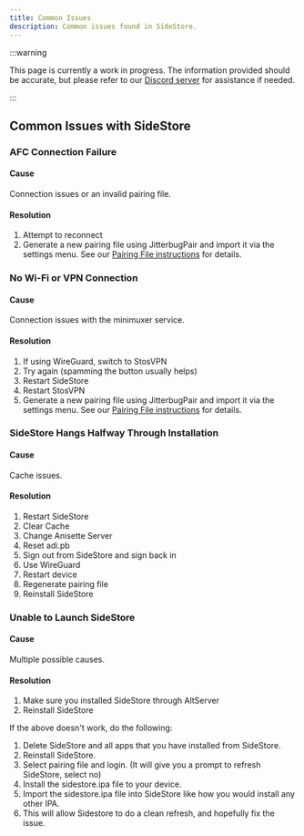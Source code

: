 ```yaml
---
title: Common Issues
description: Common issues found in SideStore.
---
```


:::warning

This page is currently a work in progress. The information provided should be accurate, but please refer to our [Discord server](https://discord.com/invite/sidestore) for assistance if needed.

:::

## Common Issues with SideStore

### AFC Connection Failure
#### Cause
Connection issues or an invalid pairing file.
#### Resolution
1. Attempt to reconnect
2. Generate a new pairing file using JitterbugPair and import it via the settings menu. See our [Pairing File instructions](/docs/installation/pairing-file) for details.

### No Wi-Fi or VPN Connection
#### Cause
Connection issues with the minimuxer service.
#### Resolution
1. If using WireGuard, switch to StosVPN
2. Try again (spamming the button usually helps)
3. Restart SideStore
4. Restart StosVPN
5. Generate a new pairing file using JitterbugPair and import it via the settings menu. See our [Pairing File instructions](/docs/installation/pairing-file) for details.

### SideStore Hangs Halfway Through Installation
#### Cause
Cache issues.
#### Resolution
1. Restart SideStore
2. Clear Cache
3. Change Anisette Server
4. Reset adi.pb
5. Sign out from SideStore and sign back in
6. Use WireGuard
7. Restart device
8. Regenerate pairing file
9. Reinstall SideStore

### Unable to Launch SideStore
#### Cause
Multiple possible causes.
#### Resolution
1. Make sure you installed SideStore through AltServer
2. Reinstall SideStore

If the above doesn't work, do the following:

1. Delete SideStore and all apps that you have installed from SideStore.
2. Reinstall SideStore.
3. Select pairing file and login. (It will give you a prompt to refresh SideStore, select no)
4. Install the sidestore.ipa file to your device.
5. Import the sidestore.ipa file into SideStore like how you would install any other IPA.
6. This will allow Sidestore to do a clean refresh, and hopefully fix the issue.


